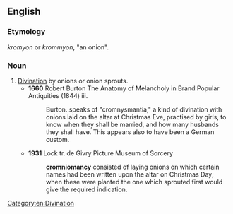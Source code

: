 ==English==

===Etymology===
{{etyl|grc|en}} ''kromyon'' or ''krommyon'', "an onion".

===Noun===
{{en-noun|-}}

# [[divination|Divination]] by onions or onion sprouts.
#* '''1660''' Robert Burton The Anatomy of Melancholy in Brand Popular Antiquities (1844) iii.
#*: Burton..speaks of "cromnysmantia," a kind of divination with onions laid on the altar at Christmas Eve, practised by girls, to know when they shall be married, and how many husbands they shall have. This appears also to have been a German custom.
#* '''1931''' Lock tr. de Givry Picture Museum of Sorcery
#*: '''cromniomancy''' consisted of laying onions on which certain names had been written upon the altar on Christmas Day; when these were planted the one which sprouted first would give the required indication.

[[Category:en:Divination]]